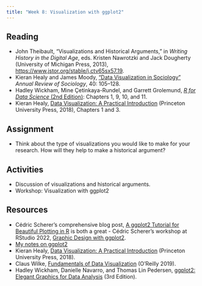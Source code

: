 ```yaml
---
title: "Week 8: Visualization with ggplot2"
---
```



## Reading
- John Theibault, “Visualizations and Historical Arguments,” in *Writing History in the Digital Age*, eds. Kristen Nawrotzki and Jack Dougherty (University of Michigan Press, 2013), <https://www.jstor.org/stable/j.ctv65sx57.19>.
- Kieran Healy and James Moody, [“Data Visualization in Sociology”](http://kieranhealy.org/files/papers/data-visualization.pdf) *Annual Review of Sociology*, 40: 105–128.
- Hadley Wickham, Mine Çetinkaya-Rundel, and Garrett Grolemund, [*R for Data Science* (2nd Edition)](https://r4ds.hadley.nz): Chapters 1, 9, 10, and  11.
- Kieran Healy, [Data Visualization: A Practical Introduction](https://socviz.co) (Princeton University Press, 2018), Chapters 1 and 3.

## Assignment
- Think about the type of visualizations you would like to make for your research. How will they help to make a historical argument?

## Activities
- Discussion of visualizations and historical arguments.
- Workshop: Visualization with ggplot2

## Resources
- Cédric Scherer's comprehensive blog post, [A ggplot2 Tutorial for Beautiful Plotting in R](https://www.cedricscherer.com/2019/08/05/a-ggplot2-tutorial-for-beautiful-plotting-in-r/) is both a great - Cédric Scherer's workshop at RStudio 2022, [Graphic Design with ggplot2](https://rstudio-conf-2022.github.io/ggplot2-graphic-design/).
- [My notes on ggplot2](https://jessesadler.github.io/notes-tidyverse/)
- Kieran Healy, [Data Visualization: A Practical Introduction](https://socviz.co) (Princeton University Press, 2018).
- Claus Wilke, [Fundamentals of Data Visualization](https://clauswilke.com/dataviz/) (O'Reilly 2019).
- Hadley Wickham, Danielle Navarro, and Thomas Lin Pedersen, [ggplot2: Elegant Graphics for Data Analysis](https://ggplot2-book.org) (3rd Edition).
